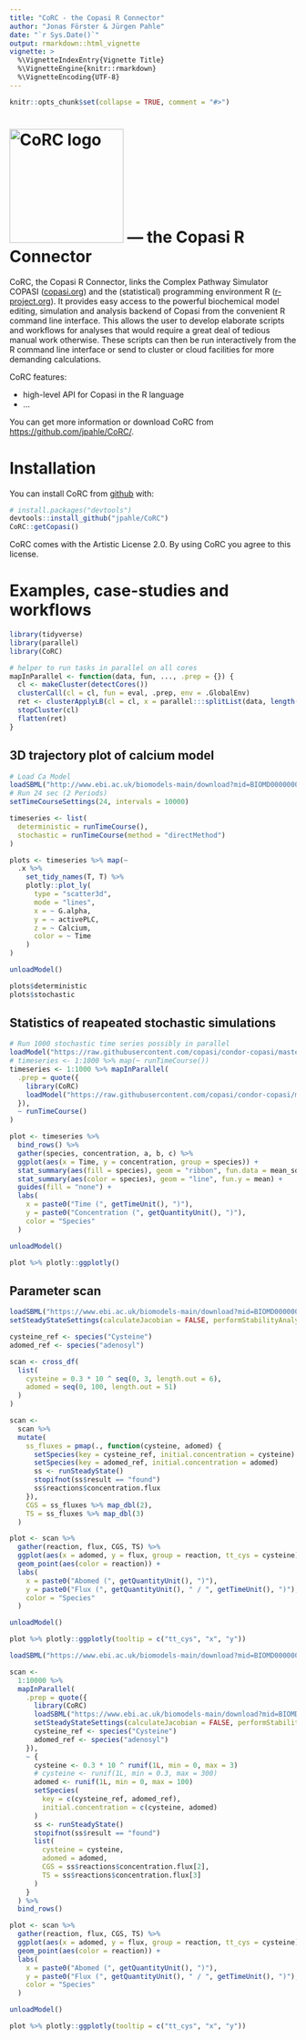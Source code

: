 ```yaml
---
title: "CoRC - the Copasi R Connector"
author: "Jonas Förster & Jürgen Pahle"
date: "`r Sys.Date()`"
output: rmarkdown::html_vignette
vignette: >
  %\VignetteIndexEntry{Vignette Title}
  %\VignetteEngine{knitr::rmarkdown}
  %\VignetteEncoding{UTF-8}
---
```


```r
knitr::opts_chunk$set(collapse = TRUE, comment = "#>")
```

# <img src="logo/CoRC.svg" alt="CoRC logo" width="200"> --- the <b>Co</b>pasi <b>R</b> <b>C</b>onnector

CoRC, the Copasi R Connector, links the Complex Pathway Simulator COPASI ([copasi.org](http://copasi.org)) and the (statistical) programming environment R ([r-project.org](http://r-project.org)). It provides easy access to the powerful biochemical model editing, simulation and analysis backend of Copasi from the convenient R command line interface. This allows the user to develop elaborate scripts and workflows for analyses that would require a great deal of tedious manual work otherwise. These scripts can then be run interactively from the R command line interface or send to cluster or cloud facilities for more demanding calculations.

CoRC features:

* high-level API for Copasi in the R language
* ...

You can get more information or download CoRC from <https://github.com/jpahle/CoRC/>.


# Installation

You can install CoRC from [github](http://github.com) with:

```r
# install.packages("devtools")
devtools::install_github("jpahle/CoRC")
CoRC::getCopasi()
```

CoRC comes with the Artistic License 2.0. By using CoRC you agree to this license.


# Examples, case-studies and workflows

```r
library(tidyverse)
library(parallel)
library(CoRC)

# helper to run tasks in parallel on all cores
mapInParallel <- function(data, fun, ..., .prep = {}) {
  cl <- makeCluster(detectCores())
  clusterCall(cl = cl, fun = eval, .prep, env = .GlobalEnv)
  ret <- clusterApplyLB(cl = cl, x = parallel:::splitList(data, length(data)), fun = lapply, as_mapper(fun), ...)
  stopCluster(cl)
  flatten(ret)
}
```

## 3D trajectory plot of calcium model

```r
# Load Ca Model
loadSBML("http://www.ebi.ac.uk/biomodels-main/download?mid=BIOMD0000000329")
# Run 24 sec (2 Periods)
setTimeCourseSettings(24, intervals = 10000)

timeseries <- list(
  deterministic = runTimeCourse(),
  stochastic = runTimeCourse(method = "directMethod")
)

plots <- timeseries %>% map(~
  .x %>%
    set_tidy_names(T, T) %>%
    plotly::plot_ly(
      type = "scatter3d",
      mode = "lines",
      x = ~ G.alpha,
      y = ~ activePLC,
      z = ~ Calcium,
      color = ~ Time
    )
)

unloadModel()

plots$deterministic
plots$stochastic
```

## Statistics of reapeated stochastic simulations

```r
# Run 1000 stochastic time series possibly in parallel
loadModel("https://raw.githubusercontent.com/copasi/condor-copasi/master/examples/stochastic_test.cps")
# timeseries <- 1:1000 %>% map(~ runTimeCourse())
timeseries <- 1:1000 %>% mapInParallel(
  .prep = quote({
    library(CoRC)
    loadModel("https://raw.githubusercontent.com/copasi/condor-copasi/master/examples/stochastic_test.cps")
  }),
  ~ runTimeCourse()
)

plot <- timeseries %>%
  bind_rows() %>%
  gather(species, concentration, a, b, c) %>%
  ggplot(aes(x = Time, y = concentration, group = species)) +
  stat_summary(aes(fill = species), geom = "ribbon", fun.data = mean_sdl, fun.args = 1, alpha = 0.25) +
  stat_summary(aes(color = species), geom = "line", fun.y = mean) +
  guides(fill = "none") +
  labs(
    x = paste0("Time (", getTimeUnit(), ")"),
    y = paste0("Concentration (", getQuantityUnit(), ")"),
    color = "Species"
  )

unloadModel()

plot %>% plotly::ggplotly()
```

## Parameter scan

```r
loadSBML("https://www.ebi.ac.uk/biomodels-main/download?mid=BIOMD0000000068")
setSteadyStateSettings(calculateJacobian = FALSE, performStabilityAnalysis = FALSE)

cysteine_ref <- species("Cysteine")
adomed_ref <- species("adenosyl")

scan <- cross_df(
  list(
    cysteine = 0.3 * 10 ^ seq(0, 3, length.out = 6),
    adomed = seq(0, 100, length.out = 51)
  )
)

scan <- 
  scan %>%
  mutate(
    ss_fluxes = pmap(., function(cysteine, adomed) {
      setSpecies(key = cysteine_ref, initial.concentration = cysteine)
      setSpecies(key = adomed_ref, initial.concentration = adomed)
      ss <- runSteadyState()
      stopifnot(ss$result == "found")
      ss$reactions$concentration.flux
    }),
    CGS = ss_fluxes %>% map_dbl(2),
    TS = ss_fluxes %>% map_dbl(3)
  )

plot <- scan %>%
  gather(reaction, flux, CGS, TS) %>%
  ggplot(aes(x = adomed, y = flux, group = reaction, tt_cys = cysteine)) +
  geom_point(aes(color = reaction)) +
  labs(
    x = paste0("Abomed (", getQuantityUnit(), ")"),
    y = paste0("Flux (", getQuantityUnit(), " / ", getTimeUnit(), ")"),
    color = "Species"
  )

unloadModel()

plot %>% plotly::ggplotly(tooltip = c("tt_cys", "x", "y"))
```

```r
loadSBML("https://www.ebi.ac.uk/biomodels-main/download?mid=BIOMD0000000068")

scan <-
  1:10000 %>%
  mapInParallel(
    .prep = quote({
      library(CoRC)
      loadSBML("https://www.ebi.ac.uk/biomodels-main/download?mid=BIOMD0000000068")
      setSteadyStateSettings(calculateJacobian = FALSE, performStabilityAnalysis = FALSE)
      cysteine_ref <- species("Cysteine")
      adomed_ref <- species("adenosyl")
    }),
    ~ {
      cysteine <- 0.3 * 10 ^ runif(1L, min = 0, max = 3)
      # cysteine <- runif(1L, min = 0.3, max = 300)
      adomed <- runif(1L, min = 0, max = 100)
      setSpecies(
        key = c(cysteine_ref, adomed_ref),
        initial.concentration = c(cysteine, adomed)
      )
      ss <- runSteadyState()
      stopifnot(ss$result == "found")
      list(
        cysteine = cysteine,
        adomed = adomed,
        CGS = ss$reactions$concentration.flux[2],
        TS = ss$reactions$concentration.flux[3]
      )
    }
  ) %>%
  bind_rows()

plot <- scan %>%
  gather(reaction, flux, CGS, TS) %>%
  ggplot(aes(x = adomed, y = flux, group = reaction, tt_cys = cysteine)) +
  geom_point(aes(color = reaction)) +
  labs(
    x = paste0("Abomed (", getQuantityUnit(), ")"),
    y = paste0("Flux (", getQuantityUnit(), " / ", getTimeUnit(), ")"),
    color = "Species"
  )

unloadModel()

plot %>% plotly::ggplotly(tooltip = c("tt_cys", "x", "y"))
```


